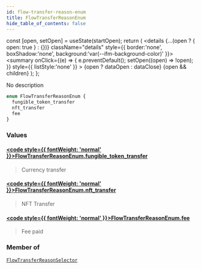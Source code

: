 ```yaml
---
id: flow-transfer-reason-enum
title: FlowTransferReasonEnum
hide_table_of_contents: false
---
```







  const [open, setOpen] = useState(startOpen);
  return (
    <details {...(open ? { open: true } : {})} className="details" style={{ border:'none', boxShadow:'none', background:'var(--ifm-background-color)' }}>
      <summary
        onClick={(e) => {
          e.preventDefault();
          setOpen((open) => !open);
        }}
        style={{ listStyle:'none' }}
      >
      {open ? dataOpen : dataClose}
      </summary>
      {open && children}
    </details>
  );
};








No description


```graphql
enum FlowTransferReasonEnum {
  fungible_token_transfer
  nft_transfer
  fee
}
```




### Values

#### [<code style={{ fontWeight: 'normal' }}>FlowTransferReasonEnum.<b>fungible_token_transfer</b></code>](#)  
> 
> 
> Currency transfer
> 

#### [<code style={{ fontWeight: 'normal' }}>FlowTransferReasonEnum.<b>nft_transfer</b></code>](#)  
> 
> 
> NFT Transfer
> 

#### [<code style={{ fontWeight: 'normal' }}>FlowTransferReasonEnum.<b>fee</b></code>](#)  
> 
> 
> Fee paid
> 



### Member of

[`FlowTransferReasonSelector`](/docs/graphql-reference/inputs/flow-transfer-reason-selector)  <Badge class="secondary" text="input"/>

